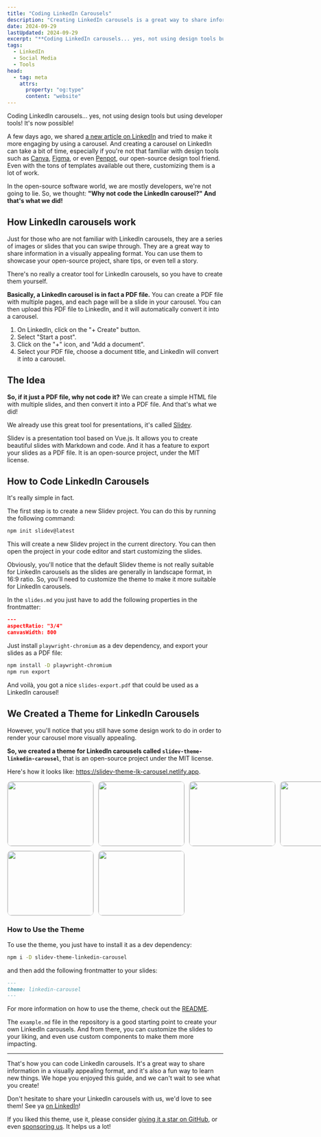 ```yaml
---
title: "Coding LinkedIn Carousels"
description: "Creating LinkedIn carousels is a great way to share information in a visually appealing format. Learn how to code LinkedIn carousels with this guide."
date: 2024-09-29
lastUpdated: 2024-09-29
excerpt: "**Coding LinkedIn carousels... yes, not using design tools but using developer tools! It's now possible!**<br><br>Learn how to code LinkedIn carousels with Slidev and discover our open-source Slidev theme for LinkedIn carousels named `slidev-theme-linkedin-carousel`."
tags:
  - LinkedIn
  - Social Media
  - Tools
head:
  - tag: meta
    attrs:
      property: "og:type"
      content: "website"
---
```


<p class="lead">Coding LinkedIn carousels... yes, not using design tools but using developer tools! It's now possible!</p>

A few days ago, we shared [a new article on LinkedIn](https://www.linkedin.com/posts/open-re-source_generate-github-repositories-top-contributors-activity-7245171076966559745-sBAM/) and tried to make it more engaging by using a carousel. And creating a carousel on LinkedIn can take a bit of time, especially if you're not that familiar with design tools such as [Canva](https://www.canva.com), [Figma](https://www.figma.com), or even [Penpot](https://penpot.app/), our open-source design tool friend. Even with the tons of templates available out there, customizing them is a lot of work.

In the open-source software world, we are mostly developers, we're not going to lie. So, we thought: **"Why not code the LinkedIn carousel?" And that's what we did!**

## How LinkedIn carousels work

Just for those who are not familiar with LinkedIn carousels, they are a series of images or slides that you can swipe through. They are a great way to share information in a visually appealing format. You can use them to showcase your open-source project, share tips, or even tell a story.

There's no really a creator tool for LinkedIn carousels, so you have to create them yourself.

**Basically, a LinkedIn carousel is in fact a PDF file.** You can create a PDF file with multiple pages, and each page will be a slide in your carousel. You can then upload this PDF file to LinkedIn, and it will automatically convert it into a carousel.

1. On LinkedIn, click on the "+ Create" button.
2. Select "Start a post".
3. Click on the "+" icon, and "Add a document".
4. Select your PDF file, choose a document title, and LinkedIn will convert it into a carousel.

<ContentImage src="/images/coding-linkedin-carousels-1.png" alt="" width="400" height="320" />

<ContentImage src="/images/coding-linkedin-carousels-2.png" alt="" width="400" height="257" />

## The Idea

**So, if it just a PDF file, why not code it?** We can create a simple HTML file with multiple slides, and then convert it into a PDF file. And that's what we did!

We already use this great tool for presentations, it's called [Slidev](https://sli.dev/).

Slidev is a presentation tool based on Vue.js. It allows you to create beautiful slides with Markdown and code. And it has a feature to export your slides as a PDF file. It is an open-source project, under the MIT license.

<ShowcaseGitHubRepo env="slidevjs" repo="slidev" img="83095831" description="Presentation Slides for Developers" />

## How to Code LinkedIn Carousels

It's really simple in fact.

The first step is to create a new Slidev project. You can do this by running the following command:

```sh
npm init slidev@latest
```

This will create a new Slidev project in the current directory. You can then open the project in your code editor and start customizing the slides.

Obviously, you'll notice that the default Slidev theme is not really suitable for LinkedIn carousels as the slides are generally in landscape format, in 16:9 ratio. So, you'll need to customize the theme to make it more suitable for LinkedIn carousels.

In the `slides.md` you just have to add the following properties in the frontmatter:

```json
---
aspectRatio: "3/4"
canvasWidth: 800
```

Just install `playwright-chromium` as a dev dependency, and export your slides as a PDF file:

```sh
npm install -D playwright-chromium
npm run export
```

And voilà, you got a nice `slides-export.pdf` that could be used as a LinkedIn carousel!

## We Created a Theme for LinkedIn Carousels

However, you'll notice that you still have some design work to do in order to render your carousel more visually appealing.

**So, we created a theme for LinkedIn carousels called `slidev-theme-linkedin-carousel`**, that is an open-source project under the MIT license.

<ShowcaseGitHubRepo env="Open-reSource" repo="slidev-theme-linkedin-carousel" img="129324099" description="Slidev theme to create LinkedIn carousels" />

Here's how it looks like: https://slidev-theme-lk-carousel.netlify.app.

<div style="display: grid; gap: 10px; grid-template-columns: repeat(4, 1fr);">
  <Image src="https://cdn.jsdelivr.net/npm/slidev-theme-linkedin-carousel@latest/example-export/1.png" width="200" height="150" style="border: 1px solid lightgray; border-radius: 10px; margin-top: 0" alt="" />

  <Image src="https://cdn.jsdelivr.net/npm/slidev-theme-linkedin-carousel@latest/example-export/2.png" width="200" height="150" style="border: 1px solid lightgray; border-radius: 10px; margin-top: 0" alt="" />

  <Image src="https://cdn.jsdelivr.net/npm/slidev-theme-linkedin-carousel@latest/example-export/3.png" width="200" height="150" style="border: 1px solid lightgray; border-radius: 10px; margin-top: 0" alt="" />

  <Image src="https://cdn.jsdelivr.net/npm/slidev-theme-linkedin-carousel@latest/example-export/4.png" width="200" height="150" style="border: 1px solid lightgray; border-radius: 10px; margin-top: 0" alt="" />

  <Image src="https://cdn.jsdelivr.net/npm/slidev-theme-linkedin-carousel@latest/example-export/5.png" width="200" height="150" style="border: 1px solid lightgray; border-radius: 10px; margin-top: 0" alt="" />

  <Image src="https://cdn.jsdelivr.net/npm/slidev-theme-linkedin-carousel@latest/example-export/6.png" width="200" height="150" style="border: 1px solid lightgray; border-radius: 10px; margin-top: 0" alt="" />
</div>

### How to Use the Theme

To use the theme, you just have to install it as a dev dependency:

```sh
npm i -D slidev-theme-linkedin-carousel
```

and then add the following frontmatter to your slides:

```md
---
theme: linkedin-carousel
---
```

For more information on how to use the theme, check out the [README](https://github.com/Open-reSource/slidev-theme-linkedin-carousel).

The `example.md` file in the repository is a good starting point to create your own LinkedIn carousels. And from there, you can customize the slides to your liking, and even use custom components to make them more impacting.

---

<p class="lead">That's how you can code LinkedIn carousels. It's a great way to share information in a visually appealing format, and it's also a fun way to learn new things. We hope you enjoyed this guide, and we can't wait to see what you create!</p>

Don't hesitate to share your LinkedIn carousels with us, we'd love to see them! See ya [on LinkedIn](https://linkedin.com/company/open-re-source/)!

If you liked this theme, use it, please consider [giving it a star on GitHub](https://github.com/Open-reSource/slidev-theme-linkedin-carousel), or even [sponsoring us](https://github.com/sponsors/Open-reSource/). It helps us a lot!
